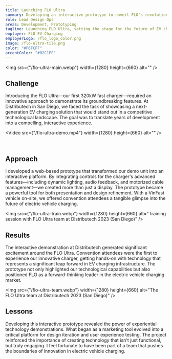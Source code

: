 ```yaml
---
title: Launching FLO Ultra
summary: Developing an interactive prototype to unveil FLO's revolutionary 320kW Ultra charger, bringing innovative EV charging technology to life.
role: Lead Design Ops
areas: Development, Prototyping
tagline: Launching FLO Ultra, setting the stage for the future of EV charging
employer: FLO EV Charging
employerLogo: /flo_logo_color.png
image: /flo-ultra-tile.png
color: "#F6FCFF"
accentColor: "#82C1FF"
---
```


<Img src={"/flo-ultra-main.webp"} width={1280} height={660} alt="" />

## Challenge

Introducing the FLO Ultra—our first 320kW fast charger—required an innovative approach to demonstrate its groundbreaking features. At Distributech in San Diego, we faced the task of showcasing a next-generation EV charging solution that would stand out in a competitive technological landscape. The goal was to translate years of development into a compelling, interactive experience.

<Video src={"/flo-ultra-demo.mp4"} width={1280} height={660} alt="" />

<Columns>
  <Img src={"/flo-ultra-lights.webp"} width={540} height={660} alt="" />
  <Img src={"/flo-ultra-ux.webp"} width={540} height={660} alt="" />
</Columns>

## Approach

I developed a web-based prototype that transformed our demo unit into an interactive platform. By integrating controls for the charger's advanced features—including dynamic lighting, audio feedback, and motorized cable management—we created more than just a display. The prototype became a powerful tool for both presentation and design refinement. With a VinFast vehicle on-site, we offered convention attendees a tangible glimpse into the future of electric vehicle charging.

<Img
  src={"/flo-ultra-train.webp"}
  width={1280}
  height={660}
  alt="Training session with FLO Ultra team at Distributech 2023 (San Diego)"
/>

## Results

The interactive demonstration at Distributech generated significant excitement around the FLO Ultra. Convention attendees were the first to experience our innovative charger, getting hands-on with technology that represents a significant leap forward in EV charging infrastructure. The prototype not only highlighted our technological capabilities but also positioned FLO as a forward-thinking leader in the electric vehicle charging market.

<Img
  src={"/flo-ultra-team.webp"}
  width={1280}
  height={660}
  alt="The FLO Ultra team at Distributech 2023 (San Diego)"
/>
## Lessons

Developing this interactive prototype revealed the power of experiential technology demonstrations. What began as a marketing tool evolved into a critical platform for design iteration and user experience testing. The project reinforced the importance of creating technology that isn't just functional, but truly engaging. I feel fortunate to have been part of a team that pushes the boundaries of innovation in electric vehicle charging.
